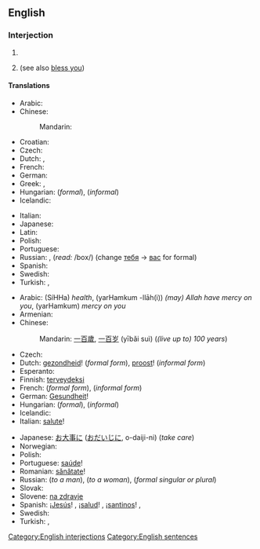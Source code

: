 ==English==

===Interjection===
{{en-intj|pos=[[God]] [[bless]] [[you]]!}}

# {{non-gloss definition|Short for '''May God [[bless you]]'''; said as a short prayer for the recipient.}}
# {{non-gloss definition|Said to somebody who has [[sneeze]]d, as a rhetorical response.}} (see also [[bless you]])

====Translations====
{{trans-top|said as a short prayer for the recipient}}
* Arabic: {{t|ar|حياك الله|tr=Hayyaak allaah}}
* Chinese:
*: Mandarin: {{t|cmn|上帝保佑你|tr=Shàngdì bàoyòu nǐ|sc=Hani}}
* Croatian: {{t|hr|Bog te blagoslovio}}
* Czech: {{t|cs|Bůh ti žehnej}}
* Dutch: {{t|nl|God zegene u}},  {{t|nl|God zegene jou}}
* French: {{t|fr|Que Dieu te bénisse}}
* German: {{t|de|Gott segne dich}}
* Greek: {{t|el|ευλογημένος να 'σαι|tr=evlogiménos na 'sai}}, {{t|el|να 'σαι καλά|tr=na 'sai kalá}}
* Hungarian: {{t|hu|áldja meg az Isten}} (''formal''), {{t|hu|áldjon meg az Isten}} (''informal'')
* Icelandic: {{t|is|Guð blessi þig}}
{{trans-mid}}
* Italian: {{t|it|Dio ti benedica}}
* Japanese: {{t|ja|神様の祝福|tr=かみさまのしゅくふく, kamisama-no shukufuku}}
* Latin: {{t|la|Deus te benedicat}}
* Polish: {{t|pl|Niech cię Bóg błogosławi}}
* Portuguese: {{t|pt|Deus te abençoe}}
* Russian: {{t|ru|Да благословит тебя Господь|tr=Da blagoslovít tebjá Gospód'}}, {{t|ru|Да благословит тебя Бог|tr=Da blagoslovít tebjá Bog}} (''read:'' /box/) (change [[ты|тебя]] -> [[вы|вас]] for formal)
* Spanish: {{t|es|Dios te bendiga}}
* Swedish: {{tø|se|Gud välsigne dig|xs=Northern Sami}}
* Turkish: {{t|tr|Allah senden razı olsun}}, {{t|tr|Tanrı seni kutsasın}}
{{trans-bottom}}

{{trans-top|said to somebody who has sneezed}}
* Arabic: {{Arab|[[صحة]]}} (SíHHa) ''health'', {{Arab|[[يرحمكم الله]]}} (yarHamkum -llāh(i)) ''(may) Allah have mercy on you'', {{Arab|[[يرحمكم]]}} (yarHamkum) ''mercy on you''
* Armenian: {{t-|hy|առողջություն}}
* Chinese:
*: Mandarin: [[一百歲]], [[一百岁]] (yībǎi suì) (''(live up to) 100 years'')
* Czech: {{t-|cs|na zdraví}}
* Dutch: [[gezondheid]]! (''formal form''), [[proost]]! (''informal form'')
* Esperanto: {{t-|eo|sanon|xs=Esperanto}}
* Finnish: [[terveydeksi]]
* French: {{t+|fr|à vos souhaits}} (''formal form''), {{t+|fr|à tes souhaits}} (''informal form'')
* German: [[Gesundheit]]!
* Hungarian: {{t+|hu|egészségére}} (''formal''), {{t+|hu|egészségedre}} (''informal'')
* Icelandic: {{t-|is|Guð blessi þig}}
* Italian: [[salute#Italian|salute]]!
{{trans-mid}}
* Japanese: [[お大事に]] ([[おだいじに]], o-daiji-ni) (''take care'')
* Norwegian: {{t-|no|prosit}}
* Polish: {{t+|pl|na zdrowie}}
* Portuguese: [[saúde]]!
* Romanian: [[sănătate]]!
* Russian: {{t-|ru|будь здоров|tr=bud' zdoróv}} (''to a man''), {{t-|ru|будь здорова|tr=bud' zdoróva}} (''to a woman''), {{t-|ru|будьте здоровы|tr=bud'te zdoróvy}} (''formal singular or plural'')
* Slovak: {{t-|sk|na zdravie}}
* Slovene: [[na zdravje]]
* Spanish: ¡[[Jesús]]! {{italbrac|Spain}}, ¡[[salud]]! {{italbrac|Latin America}}, ¡[[santinos]]! {{italbrac|Northern Spain|specifically Asturias}}, {{t|es|gesúndeit}}
* Swedish: {{t+|sv|prosit}}
* Turkish: {{qualifier|informal, singular}} {{t-|tr|çok yaşa}},  {{qualifier|formal, plural}} {{t-|tr|çok yaşayın}}
{{trans-bottom}}

[[Category:English interjections]]
[[Category:English sentences]]